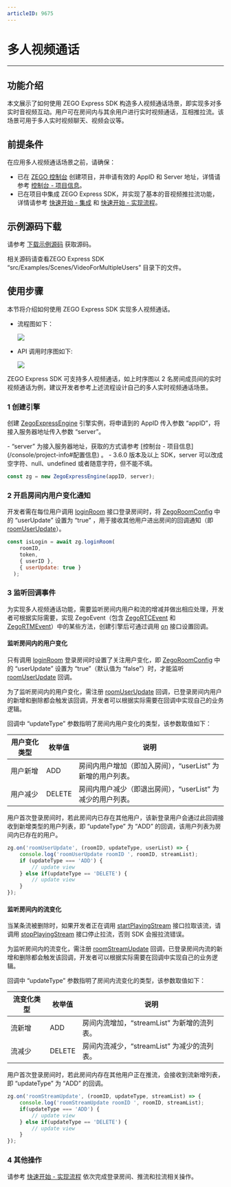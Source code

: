 ```yaml
---
articleID: 9675
---
```

# 多人视频通话

---

## 功能介绍

本文展示了如何使用 ZEGO Express SDK 构造多人视频通话场景，即实现多对多实时音视频互动。用户可在房间内与其余用户进行实时视频通话，互相推拉流。该场景可用于多人实时视频聊天、视频会议等。


## 前提条件

在应用多人视频通话场景之前，请确保：

- 已在 [ZEGO 控制台](https://console.zego.im) 创建项目，并申请有效的 AppID 和 Server 地址，详情请参考 [控制台 - 项目信息](/console/project-info)。
- 已在项目中集成 ZEGO Express SDK，并实现了基本的音视频推拉流功能，详情请参考 [快速开始 - 集成](!ExpressVideoSDK-Integration/SDK_Integration) 和 [快速开始 - 实现流程](!ExpressVideoSDK-Integration/Solution_Implementation)。

## 示例源码下载

请参考 [下载示例源码](!DownloadDemo/DownloadDemo) 获取源码。

相关源码请查看ZEGO Express SDK “src/Examples/Scenes/VideoForMultipleUsers” 目录下的文件。

## 使用步骤

本节将介绍如何使用 ZEGO Express SDK 实现多人视频通话。

- 流程图如下：

  <Frame width="512" height="auto" caption=""><img src="https://storage.zego.im/sdk-doc/Pics/Android/ExpressSDK/Scenes/VideoForMultipleUsers/Video_for_Multiple_Users_process_android.png" /></Frame>


- API 调用时序图如下:

  <Frame width="512" height="auto" caption=""><img src="https://storage.zego.im/sdk-doc/Pics/Web/ExpressSDK/Advanced_Features /Video_for_Multiple_Users_Web_new.png" /></Frame>

<Note title="说明">


   ZEGO Express SDK 可支持多人视频通话，如上时序图以 2 名房间成员间的实时视频通话为例，建议开发者参考上述流程设计自己的多人实时视频通话场景。

</Note>




### 1 创建引擎

创建 [ZegoExpressEngine](@-ZegoExpressEngine) 引擎实例，将申请到的 AppID 传入参数 “appID”，将接入服务器地址传入参数 “server”。

<Note title="说明">
- “server” 为接入服务器地址，获取的方式请参考
[控制台 - 项目信息](/console/project-info#配置信息) 。
- 3.6.0 版本及以上 SDK，server 可以改成空字符、null、undefined 或者随意字符，但不能不填。
</Note>


```javascript
const zg = new ZegoExpressEngine(appID, server);
```

### 2 开启房间内用户变化通知

开发者需在每位用户调用 [loginRoom](@loginRoom) 接口登录房间时，将 [ZegoRoomConfig](@-ZegoRoomConfig) 中的 “userUpdate” 设置为 “true” ，用于接收其他用户进出房间的回调通知（即 [roomUserUpdate](@roomUserUpdate)）。

```javascript
const isLogin = await zg.loginRoom(
    roomID,
    token,
    { userID },
    { userUpdate: true }
  );
```


### 3 监听回调事件

为实现多人视频通话功能，需要监听房间内用户和流的增减并做出相应处理，开发者可根据实际需要，实现 ZegoEvent（包含 [ZegoRTCEvent](@-ZegoRTCEvent) 和 [ZegoRTMEvent](@-ZegoRTMEvent)）中的某些方法，创建引擎后可通过调用 [on](https://doc-zh.zego.im/article/api?doc=Express_Video_SDK_API~javascript_web~class~ZegoExpressEngine#on) 接口设置回调。


#### 监听房间内的用户变化

<Warning title="注意">


只有调用 [loginRoom](@loginRoom) 登录房间时设置了关注用户变化，即 [ZegoRoomConfig](@-ZegoRoomConfig) 中的 “userUpdate” 设置为 “true”（默认值为 “false”）时，才能监听 [roomUserUpdate](@roomUserUpdate) 回调。

</Warning>



为了监听房间内的用户变化，需注册 [roomUserUpdate](@roomUserUpdate) 回调，已登录房间内用户的新增和删除都会触发该回调，开发者可以根据实际需要在回调中实现自己的业务逻辑。

回调中 “updateType” 参数指明了房间内用户变化的类型，该参数取值如下：

| 用户变化类型 | 枚举值 | 说明|
|-|-|-|
| 用户新增 | ADD | 房间内用户增加（即加入房间），“userList” 为新增的用户列表。|
| 用户减少 | DELETE | 房间内用户减少（即退出房间），“userList” 为减少的用户列表。|

用户首次登录房间时，若此房间内已存在其他用户，该新登录用户会通过此回调接收到新增类型的用户列表，即 “updateType” 为 “ADD” 的回调，该用户列表为房间内已存在的用户。


```javascript
zg.on('roomUserUpdate', (roomID, updateType, userList) => {
    console.log('roomUserUpdate roomID ', roomID, streamList);
    if (updateType === 'ADD') {
        // update view
    } else if(updateType == 'DELETE') {
        // update view
    }
});
```


#### 监听房间内的流变化

<Warning title="注意">


当某条流被删除时，如果开发者正在调用 [startPlayingStream](@startPlayingStream) 接口拉取该流，请调用 [stopPlayingStream](@stopPlayingStream) 接口停止拉流，否则 SDK 会报拉流错误。

</Warning>



为监听房间内的流变化，需注册 [roomStreamUpdate](@roomStreamUpdate) 回调，已登录房间内流的新增和删除都会触发该回调，开发者可以根据实际需要在回调中实现自己的业务逻辑。

回调中 “updateType” 参数指明了房间内流变化的类型，该参数取值如下：

| 流变化类型 | 枚举值 | 说明 |
|-|-|-|
| 流新增 | ADD | 房间内流增加，“streamList” 为新增的流列表。|
| 流减少 | DELETE | 房间内流减少，“streamList” 为减少的流列表。|

用户首次登录房间时，若此房间内存在其他用户正在推流，会接收到流新增列表，即 “updateType” 为 “ADD” 的回调。


```javascript
zg.on('roomStreamUpdate', (roomID, updateType, streamList) => {
    console.log('roomStreamUpdate roomID ', roomID, streamList);
    if(updateType === 'ADD') {
    	// update view
    } else if(updateType == 'DELETE') {
    	// update view
    }
});
```


### 4 其他操作

请参考 [快速开始 - 实现流程](/real-time-video-web/quick-start/implementing-video-call) 依次完成登录房间、推流和拉流相关操作。
